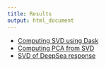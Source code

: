 ```yaml
---
title: Results
output: html_document
---
```



* [Computing SVD using Dask](python_compute_SVD.html)
* [Computing PCA from SVD](SVD_PCA.html)
* [SVD of DeepSea response](SVD_plot.html)
